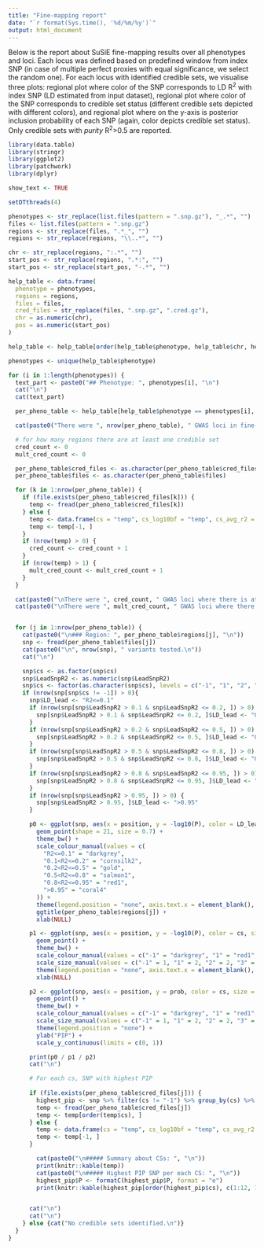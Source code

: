 ```yaml
---
title: "Fine-mapping report"
date: "`r format(Sys.time(), '%d/%m/%y')`"
output: html_document
---
```


Below is the report about SuSiE fine-mapping results over all phenotypes and loci. Each locus was defined based on predefined window from index SNP (in case of multiple perfect proxies with equal significance, we select the random one). For each locus with identified credible sets, we visualise three plots: regional plot where color of the SNP corresponds to LD R^2^ with index SNP (LD estimated from input dataset), regional plot where color of the SNP corresponds to credible set status (different credible sets depicted with different colors), and regional plot where on the y-axis is posterior inclusion probability of each SNP (again, color depicts credible set status). Only credible sets with *purity* R^2^>0.5 are reported.


```r
library(data.table)
library(stringr)
library(ggplot2)
library(patchwork)
library(dplyr)

show_text <- TRUE
```

```r

setDTthreads(4)

phenotypes <- str_replace(list.files(pattern = ".snp.gz"), "_.*", "")
files <- list.files(pattern = ".snp.gz")
regions <- str_replace(files, ".*_", "")
regions <- str_replace(regions, "\\..*", "")

chr <- str_replace(regions, ":.*", "")
start_pos <- str_replace(regions, ".*:", "")
start_pos <- str_replace(start_pos, "-.*", "")

help_table <- data.frame(
  phenotype = phenotypes,
  regions = regions,
  files = files,
  cred_files = str_replace(files, ".snp.gz", ".cred.gz"),
  chr = as.numeric(chr),
  pos = as.numeric(start_pos)
)

help_table <- help_table[order(help_table$phenotype, help_table$chr, help_table$pos), ]

phenotypes <- unique(help_table$phenotype)

for (i in 1:length(phenotypes)) {
  text_part <- paste0("## Phenotype: ", phenotypes[i], "\n")
  cat("\n")
  cat(text_part)

  per_pheno_table <- help_table[help_table$phenotype == phenotypes[i], ]

  cat(paste0("There were ", nrow(per_pheno_table), " GWAS loci in fine-mapping analysis.", "\n"))

  # for how many regions there are at least one credible set
  cred_count <- 0
  mult_cred_count <- 0

  per_pheno_table$cred_files <- as.character(per_pheno_table$cred_files)
  per_pheno_table$files <- as.character(per_pheno_table$files)

  for (k in 1:nrow(per_pheno_table)) {
    if (file.exists(per_pheno_table$cred_files[k])) {
      temp <- fread(per_pheno_table$cred_files[k])
    } else {
      temp <- data.frame(cs = "temp", cs_log10bf = "temp", cs_avg_r2 = "temp", cs_min_r2 = "temp", low_purity = "temp", cs_size = "temp")
      temp <- temp[-1, ]
    }
    if (nrow(temp) > 0) {
      cred_count <- cred_count + 1
    }
    if (nrow(temp) > 1) {
      mult_cred_count <- mult_cred_count + 1
    }
  }

  cat(paste0("\nThere were ", cred_count, " GWAS loci where there is at least one 95% credible set.", "\n"))
  cat(paste0("\nThere were ", mult_cred_count, " GWAS loci where there is more than one 95% credible sets.", "\n"))


  for (j in 1:nrow(per_pheno_table)) {
    cat(paste0("\n### Region: ", per_pheno_table$regions[j], "\n"))
    snp <- fread(per_pheno_table$files[j])
    cat(paste0("\n", nrow(snp), " variants tested.\n"))
    cat("\n")

    snp$cs <- as.factor(snp$cs)
    snp$LeadSnpR2 <- as.numeric(snp$LeadSnpR2)
    snp$cs <- factor(as.character(snp$cs), levels = c("-1", "1", "2", "3", "4", "5", "6", "7", "8", "9", "10"))
    if (nrow(snp[snp$cs != -1]) > 0){
      snp$LD_lead <- "R2<=0.1"
      if (nrow(snp[snp$LeadSnpR2 > 0.1 & snp$LeadSnpR2 <= 0.2, ]) > 0) {
        snp[snp$LeadSnpR2 > 0.1 & snp$LeadSnpR2 <= 0.2, ]$LD_lead <- "0.1<R2<=0.2"
      }
      if (nrow(snp[snp$LeadSnpR2 > 0.2 & snp$LeadSnpR2 <= 0.5, ]) > 0) {
        snp[snp$LeadSnpR2 > 0.2 & snp$LeadSnpR2 <= 0.5, ]$LD_lead <- "0.2<R2<=0.5"
      }
      if (nrow(snp[snp$LeadSnpR2 > 0.5 & snp$LeadSnpR2 <= 0.8, ]) > 0) {
        snp[snp$LeadSnpR2 > 0.5 & snp$LeadSnpR2 <= 0.8, ]$LD_lead <- "0.5<R2<=0.8"
      }
      if (nrow(snp[snp$LeadSnpR2 > 0.8 & snp$LeadSnpR2 <= 0.95, ]) > 0) {
        snp[snp$LeadSnpR2 > 0.8 & snp$LeadSnpR2 <= 0.95, ]$LD_lead <- "0.8<R2<=0.95"
      }
      if (nrow(snp[snp$LeadSnpR2 > 0.95, ]) > 0) {
        snp[snp$LeadSnpR2 > 0.95, ]$LD_lead <- ">0.95"
      }

      p0 <- ggplot(snp, aes(x = position, y = -log10(P), color = LD_lead)) +
        geom_point(shape = 21, size = 0.7) +
        theme_bw() +
        scale_colour_manual(values = c(
          "R2<=0.1" = "darkgrey",
          "0.1<R2<=0.2" = "cornsilk2",
          "0.2<R2<=0.5" = "gold",
          "0.5<R2<=0.8" = "salmon1",
          "0.8<R2<=0.95" = "red1",
          ">0.95" = "coral4"
        )) +
        theme(legend.position = "none", axis.text.x = element_blank(), axis.ticks.x = element_blank()) +
        ggtitle(per_pheno_table$regions[j]) +
        xlab(NULL)

      p1 <- ggplot(snp, aes(x = position, y = -log10(P), color = cs, size = cs)) +
        geom_point() +
        theme_bw() +
        scale_colour_manual(values = c("-1" = "darkgrey", "1" = "red1", "2" = "#fff100", "3" = "#ff8c00", "4" = "#ec008c", "5" = "#68217a", "6" = "#00188f", "7" = "#00bcf2", "8" = "#00b294", "9" = "#009e49", "10" = "#bad80a")) +
        scale_size_manual(values = c("-1" = 1, "1" = 2, "2" = 2, "3" = 2, "4" = 2, "5" = 2, "6" = 2, "7" = 2, "8" = 2, "9" = 2, "10" = 2)) +
        theme(legend.position = "none", axis.text.x = element_blank(), axis.ticks.x = element_blank()) +
        xlab(NULL)

      p2 <- ggplot(snp, aes(x = position, y = prob, color = cs, size = cs)) +
        geom_point() +
        theme_bw() +
        scale_colour_manual(values = c("-1" = "darkgrey", "1" = "red1", "2" = "#fff100", "3" = "#ff8c00", "4" = "#ec008c", "5" = "#68217a", "6" = "#00188f", "7" = "#00bcf2", "8" = "#00b294", "9" = "#009e49", "10" = "#bad80a")) +
        scale_size_manual(values = c("-1" = 1, "1" = 2, "2" = 2, "3" = 2, "4" = 2, "5" = 2, "6" = 2, "7" = 2, "8" = 2, "9" = 2, "10" = 2)) +
        theme(legend.position = "none") +
        ylab("PIP") +
        scale_y_continuous(limits = c(0, 1))

      print(p0 / p1 / p2)
      cat("\n")

      # For each cs, SNP with highest PIP
      
      if (file.exists(per_pheno_table$cred_files[j])) {
        highest_pip <- snp %>% filter(cs != "-1") %>% group_by(cs) %>% filter(prob == max(prob))
        temp <- fread(per_pheno_table$cred_files[j])
        temp <- temp[order(temp$cs), ]
      } else {
        temp <- data.frame(cs = "temp", cs_log10bf = "temp", cs_avg_r2 = "temp", cs_min_r2 = "temp", low_purity = "temp", cs_size = "temp")
        temp <- temp[-1, ]
      }

        cat(paste0("\n##### Summary about CSs: ", "\n"))
        print(knitr::kable(temp))
        cat(paste0("\n##### Highest PIP SNP per each CS: ", "\n"))
        highest_pip$P <- formatC(highest_pip$P, format = "e")
        print(knitr::kable(highest_pip[order(highest_pip$cs), c(1:12, 16:17)]))


      cat("\n")
      cat("\n")
    } else {cat("No credible sets identified.\n")}
  }
}
```
